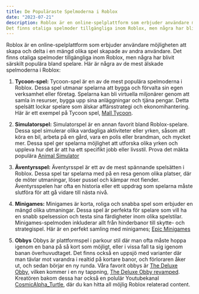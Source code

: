 ```yaml
---
title: De Populäraste Spelmoderna i Roblox
date: "2023-07-21"
description: Roblox är en online-spelplattform som erbjuder användare möjligheten att skapa och delta i en mängd olika spel skapade av andra användare. 
Det finns otaliga spelmoder tillgängliga inom Roblox, men några har blivit särskilt populära bland spelare.
---
```


<p>Roblox är en online-spelplattform som erbjuder användare möjligheten att skapa och delta i en mängd olika spel skapade av andra användare. 
Det finns otaliga spelmoder tillgängliga inom Roblox, men några har blivit särskilt populära bland spelare. 
Här är några av de mest älskade spelmoderna i Roblox: </p>

1. **Tycoon-spel:**
Tycoon-spel är en av de mest populära spelmoderna i Roblox. 
Dessa spel utmanar spelarna att bygga och förvalta sin egen verksamhet eller företag. 
Spelarna kan bli virtuella miljonärer genom att samla in resurser, bygga upp sina anläggningar och tjäna pengar. 
Detta spelsätt lockar spelare som älskar affärsstrategi och ekonomihantering.
Här är ett exempel på Tycoon spel, [Mall Tycoon](https://www.roblox.com/games/5736409216/Mall-Tycoon).

2. **Simulatorspel:**
Simulatorspel är en annan favorit bland Roblox-spelare. 
Dessa spel simulerar olika vardagliga aktiviteter eller yrken, såsom att köra en bil, arbeta på en gård, vara en polis eller brandman, och mycket mer. 
Dessa spel ger spelarna möjlighet att utforska olika yrken och uppleva hur det är att ha ett specifikt jobb eller livsstil.
Prova det mäkta populära [Animal Simulator](https://www.roblox.com/games/5712833750/Animal-Simulator)

3. **Äventyrsspel:**
Äventyrsspel är ett av de mest spännande spelsätten i Roblox. Dessa spel tar spelarna med på en resa genom olika platser, där de möter utmaningar, löser pussel och kämpar mot fiender. 
Äventyrsspelen har ofta en historia eller ett uppdrag som spelarna måste slutföra för att gå vidare till nästa nivå.

4. **Minigames:**
Minigames är korta, roliga och snabba spel som erbjuder en mängd olika utmaningar. 
Dessa spel är perfekta för spelare som vill ha en snabb spelsession och testa sina färdigheter inom olika spelstilar. 
Minigames-spelmoden inkluderar allt från hinderbanor till skytte- och strategispel.
Här är en perfekt samling med minigames; [Epic Minigames](https://www.roblox.com/games/277751860/Epic-Minigames)

5. **Obbys**
Obbys är plattformspel i parkour stil där man ofta måste hoppa igenom en bana på så kort som möjligt, eller i vissa fall ta sig igenom banan överhuvudtaget. 
Det finns också en uppsjö med varianter där man tävlar mot varandra i realtid på kortare banor, och förloraren åker ut, och sedan börjar en ny runda.
Våra favorit obbys är [The Deluxe Obby](https://www.roblox.com/games/11759430379/THE-DELUXE-OBBY), vilken kommer i en ny tappning, [The Deluxe Obby revamped](https://www.roblox.com/games/12928700694/THE-DELUXE-OBBY-REVAMPED). 
Kreatören bakom dessa har också en polulär Youtubekanal [CosmicAlpha_Turtle](https://www.youtube.com/@cosmicalphaturtle), där du kan hitta all möjlig Roblox relaterad content.


